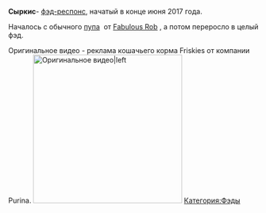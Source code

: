 '''Сыркис '''- [[фэд-респонс]], начатый в конце июня 2017 года. {{Фэды
|title1=Сыркис
|image1=[[Файл:2017-12-01_14-53-04.png|thumb|left|250px]]
|плейлист=
[https://www.youtube.com/playlist?list=PL_fesBgFvMZL2VXAgu4ylsaaIiFCX61v5 Ссылка на плейлист]
}}

Началось с обычного [https://youtu.be/x9cOUazH3zQ пупа]  от [[ Fabulous Rob]] , а потом переросло в целый фэд. 

Оригинальное видео - реклама кошачьего корма Friskies от компании Purina. 
[[File:Friskies|thumb|300x300px|Оригинальное видео|left]]
[[Категория:Фэды]]